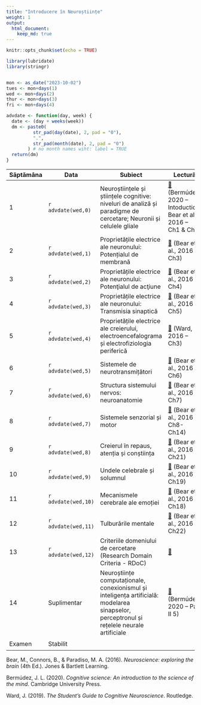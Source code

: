 ```yaml
---
title: "Introducere în Neuroștiințe"
weight: 1
output:
  html_document:
    keep_md: true
---
```


```r
knitr::opts_chunk$set(echo = TRUE)
```

```r
library(lubridate)
library(stringr)


mon <- as_date("2023-10-02")
tues <- mon+days(1)
wed <- mon+days(2)
thur <- mon+days(3)
fri <- mon+days(4)

advdate <- function(day, week) {
  date <- (day + weeks(week))
  dm <- paste0(
          str_pad(day(date), 2, pad = "0"), 
          ".", 
          str_pad(month(date), 2, pad = "0")
        ) # no month names wiht: label = TRUE
  return(dm)  
} 
```

| Săptămâna | Data                | Subiect                                                                                                                                   | Lectură                                                                                   | Video                                                                          | Prezentări                | Activități                |
|-----------|-----------|-----------|-----------|-----------|-----------|-----------|
| 1         | `r advdate(wed,0)`  | Neuroștiințele și științele cognitive: niveluri de analiză și paradigme de cercetare; Neuronii și celulele gliale                         | [📖](https://google.com/) (Bermúdez, 2020 -- Intoduction; Bear et al., 2016 -- Ch1 & Ch2) | [📺](https://youtu.be/YOxmuNS6iV4 "Cognitive Science - Neuroscience Emphasis") | [🖥️](https://google.com/) | [📋](https://google.com/) |
| 2         | `r advdate(wed,1)`  | Proprietățile electrice ale neuronului: Potențialul de membrană                                                                           | [📖](https://google.com/) (Bear et al., 2016 -- Ch3)                                      |                                                                                |                           |                           |
| 3         | `r advdate(wed,2)`  | Proprietățile electrice ale neuronului: Potenţialul de acţiune                                                                            | [📖](https://google.com/) (Bear et al., 2016 -- Ch4)                                      |                                                                                |                           |                           |
| 4         | `r advdate(wed,3)`  | Proprietățile electrice ale neuronului: Transmisia sinaptică                                                                              | [📖](https://google.com/) (Bear et al., 2016 -- Ch5)                                      |                                                                                |                           |                           |
| 5         | `r advdate(wed,4)`  | Proprietățile electrice ale creierului, electroencefalograma și electrofiziologia periferică                                              | [📖](https://google.com/) (Ward, 2016 -- Ch3)                                             |                                                                                |                           |                           |
| 6         | `r advdate(wed,5)`  | Sistemele de neurotransmițători                                                                                                           | [📖](https://google.com/) (Bear et al., 2016 -- Ch6)                                      |                                                                                |                           | ✍️                        |
| 7         | `r advdate(wed,6)`  | Structura sistemului nervos: neuroanatomie                                                                                                | [📖](https://google.com/) (Bear et al., 2016 -- Ch7)                                      |                                                                                |                           |                           |
| 8         | `r advdate(wed,7)`  | Sistemele senzorial și motor                                                                                                              | [📖](https://google.com/) (Bear et al., 2016 -- Ch8-Ch14)                                 |                                                                                |                           |                           |
| 9         | `r advdate(wed,8)`  | Creierul în repaus, atenția și conștiința                                                                                                 | [📖](https://google.com/) (Bear et al., 2016 -- Ch21)                                     |                                                                                |                           |                           |
| 10        | `r advdate(wed,9)`  | Undele celebrale și solumnul                                                                                                              | [📖](https://google.com/) (Bear et al., 2016 -- Ch19)                                     |                                                                                |                           |                           |
| 11        | `r advdate(wed,10)` | Mecanismele cerebrale ale emoției                                                                                                         | [📖](https://google.com/) (Bear et al., 2016 -- Ch18)                                     |                                                                                |                           |                           |
| 12        | `r advdate(wed,11)` | Tulburările mentale                                                                                                                       | [📖](https://google.com/) (Bear et al., 2016 -- Ch22)                                     |                                                                                |                           |                           |
| 13        | `r advdate(wed,12)` | Criteriile domeniului de cercetare (Research Domain Criteria - RDoC)                                                                      | [📖](https://google.com/)                                                                 |                                                                                |                           |                           |
| 14        | Suplimentar         | Neuroștiințe computaționale, conexionismul și inteligența artificială: modelarea sinapselor, perceptronul și rețelele neurale artificiale | [📖](https://google.com/) (Bermúdez, 2020 -- Part II 5)                                   |                                                                                |                           |                           |
| Examen    | Stabilit            |                                                                                                                                           |                                                                                           |                                                                                |                           | ✍️                        |

Bear, M., Connors, B., & Paradiso, M. A. (2016). *Neuroscience: exploring the brain* (4th Ed.). Jones & Bartlett Learning.

Bermúdez, J. L. (2020). *Cognitive science: An introduction to the science of the mind*. Cambridge University Press.

Ward, J. (2019). *The Student's Guide to Cognitive Neuroscience*. Routledge.
